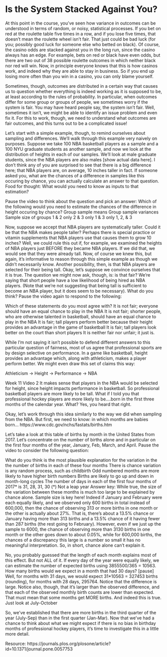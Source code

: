 # Is the System Stacked Against You?

At this point in the course, you’ve seen how variance in outcomes can be understood in terms of random, or noisy, statistical processes. If you bet on red at the roulette table five times in a row, and if you lose five times, that doesn’t mean the roulette wheel isn’t fair. That just could be bad luck (for you; possibly good luck for someone else who betted on black). Of course, the casino odds are stacked against you in the long run, since the casino always has an edge. For example, bets on red or black have even odds, but there are two out of 38 possible roulette outcomes in which neither black nor red will win. Now, in principle everyone knows that this is how casinos work, and indeed why they are able to stay in business. So if you end up losing more often than you win in a casino, you can only blame yourself.

Sometimes, though, outcomes are distributed in a certain way that causes us to question whether everything is indeed working as it is supposed to be, at least according to the rules of probability. In particular, when outcomes differ for some group or groups of people, we sometimes worry if the system is fair. You may have heard people say, the system isn’t fair.
Well, sometimes it isn’t, we might be able to identify an issue problem and even fix it. For this to work, though, we need to understand what outcomes are fair outcomes, and this turns out to be a complicated issue!

Let’s start with a simple example, though, to remind ourselves about sampling and differences. We’ll walk through this example very naively on purposes. Suppose we take 100 NBA basketball players as a sample and a 100 NYU graduate students as another sample, and now we look at the distribution of heights in each of our samples. We’ll look at male graduate students, since the NBA players are also males [show actual data here]. I don’t think any of you are surprised to see that there is a big difference here; that NBA players are, on average, 10 inches taller in fact. If someone asked you, what are the chances of a difference in samples like this occuring by chance, you can actually calculate an answer to that question. Food for thought: What would you need to know as inputs to that estimation?

Pause the video to think about the question and pick an answer: 
Which of the following would you need to estimate the chances of the difference in height occuring by chance?
Group sample means
Group sample variances
Sample size of groups
1 & 2 only
2 & 3 only
1 & 3 only
1, 2, & 3

Now, suppose we accept that NBA players are systematically taller. Could it be that the NBA makes people taller? Perhaps there is special practice or vitamin supplements that NBA players use that causes them to grow 10 inches? Well, we could rule this out if, for example, we examined the heights of NBA players just BEFORE they became NBA players. If we did that, we would see that they were already tall. Now, of course we knew this, but again, it’s informative to reason through this simple example as though we didn’t necessarily know. Another possibility, then, is that NBA players are selected for their being tall. Okay, let’s suppose we convince ourselves that it is true. The question we might now ask, though, is: is that fair? We’re saying that short people have a low likelihood of being hired as NBA players. (Note that we’re not suggesting that being tall is sufficient to become an NBA player, but it does seem to be necessary). What do you think? Pause the video again to respond to the following:

Which of these statements do you most agree with?
It is not fair; everyone should have an equal chance to play in the NBA
It is not fair; shorter people, who are otherwise talented in basketball, should have an equal chance to play in the NBA
It is fair; tall players perform better because their height provides an advantage in the game of basketball 
It is fair; tall players look better on the court than short players
It is neither fair nor unfair; it just is.

While I’m not saying it isn’t possible to defend different answers to this particular question of fairness, most of us agree that professional sports are by design selective on performance. In a game like basketball, height provides an advantage which, along with athleticism, makes a player perform better. We might even draw this set of claims this way:

Athleticism → 
Height → Performance →  NBA

Week 11 Video 2
It makes sense that players in the NBA would be selected for height, since height impacts performance in basketball. So professional basketball players are more likely to be tall. What if I told you that professional hockey players are more likely to be….born in the first three months of the calendar year. What? Yes, you heard that right. 

Okay, let’s work through this idea similarly to the way we did when sampling from the NBA.
But first, we need to know: in which months are babies born…
https://www.cdc.gov/nchs/fastats/births.htm

Let’s take a look at this table of births by month in the United States from 2017. Let’s concentrate on the number of births alone and in particular on the first four months of the year, January, Feb, March, and April. Pause the video to consider the following question: 

What do you think is the most plausible explanation for the variation in the the number of births in each of these four months
There is chance variation is any random process, such as childbirth
Odd numbered months are more likely to have higher birth numbers
Births are likely to go up and down in month-long cycles 
The number of days in each of the first four months of 2017* is 31, 28, 31, 30
(*) Not a leap year
Answer key:
While true, the size of the variation between these months is much too large to be explained by chance alone. Sample size is key here! Indeed if January and February were each equally likely, and we observed only 600 births in total instead of 600,000, then the chance of observing 313 or more births in one month or the other is actually about 27%. That is, there’s about a 13.5% chance or January having more than 313 births and a 13.5% chance of it having fewer than 287 births (the rest going to February). However, even if we just up the sample to 6000, the chance of observing more than 3130 births in one month or the other goes down to about 0.05%, while for 600,000 births, the chances of a discrepancy this large is a number so small it has no meaningful interpretation. So, in short, chance alone can’t explain it.

No, you probably guessed that the length of each month explains most of this effect. But not ALL of it. If every day of the year were equally likely, we can estimate the number of expected births using 3855500/365 = 10563. How many births would we expect in a month that had 30 days? [pause] Well, for months with 31 days, we would expect 31*10563 = 327453 births (rounding), for months with 28 days, 295764. Notice that the difference is large. Notice also, though, that it’s larger than the observed difference, and that each of the observed monthly birth counts are lower than expected. That must mean that some months get MORE births. And indeed this is true. Just look at July-October



So, we’ve established that there are more births in the third quarter of the year (July-Sep) than in the first quarter (Jan-Mar). Now that we’ve had a chance to think about what we might expect if there is no bias in birthday months of professional hockey players, it’s time to investigate this in a little more detail.  

Resource: https://journals.plos.org/plosone/article?id=10.1371/journal.pone.0057753
